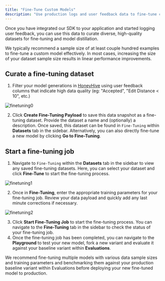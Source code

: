 ```yaml
---
title: "Fine-Tune Custom Models"
description: "Use production logs and user feedback data to fine-tune custom models."
---
```


Once you have integrated our SDK to your application and started logging user feedback, you can use this data to curate diverse, high-quality datasets for fine-tuning and model distillation.

<Note>We typically recommend a sample size of at least couple hundred examples to fine-tune a custom model effectively. In most cases, increasing the size of your dataset sample size results in linear performance improvements.</Note>

## Curate a fine-tuning dataset

1. Filter your model generations in [HoneyHive](https://app.honeyhive.ai/datasets/generations) using user feedback columns that indicate high data quality (eg: "Accepted", "Edit Distance < 10", etc.)

![finetuning0](/images/finetuning0.png)

2. Click **Create Fine-Tuning Payload** to save this data snapshot as a fine-tuning dataset. Provide the dataset a name and (optionally) a description. Once saved, this dataset can be found in `Fine-Tuning` within **Datasets** tab in the sidebar. Alternatively, you can also directly fine-tune a new model by clicking **Go to Fine-Tuning**.

## Start a fine-tuning job

1. Navigate to `Fine-Tuning` within the **Datasets** tab in the sidebar to view any saved fine-tuning datasets. Here, you can select your dataset and click **Fine-Tune** to start the fine-tuning process.

![finetuning1](/images/finetuning1.png)

2. Once in **Fine-Tuning**, enter the appropriate training parameters for your fine-tuning job. Review your data payload and quickly add any last minute corrections if necessary.

![finetuning2](/images/finetuning2.png)

3. Click **Start Fine-Tuning Job** to start the fine-tuning process. You can navigate to the **Fine-Tuning** tab in the sidebar to check the status of your fine-tuning job.
4. Once the fine-tuning job has been completed, you can navigate to the **Playground** to test your new model, fork a new variant and evaluate it against your baseline variant within **Evaluations**.

<Tip>We recommend fine-tuning multiple models with various data sample sizes and training parameters and benchmarking them against your production baseline variant within Evaluations before deploying your new fine-tuned model to production.</Tip>
